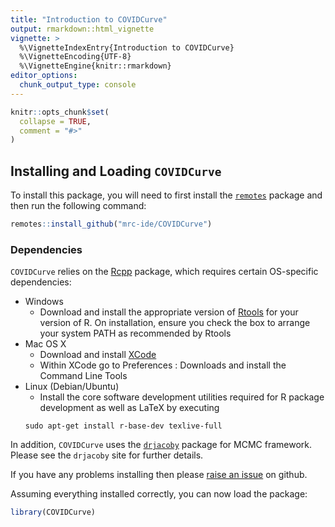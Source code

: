 ```yaml
---
title: "Introduction to COVIDCurve"
output: rmarkdown::html_vignette
vignette: >
  %\VignetteIndexEntry{Introduction to COVIDCurve}
  %\VignetteEncoding{UTF-8}
  %\VignetteEngine{knitr::rmarkdown}
editor_options: 
  chunk_output_type: console
---
```


```r
knitr::opts_chunk$set(
  collapse = TRUE,
  comment = "#>"
)
```


## Installing and Loading `COVIDCurve`
To install this package, you will need to first install the [`remotes`](https://cran.r-project.org/web/packages/remotes/index.html) package and then run the following command:   

```r
remotes::install_github("mrc-ide/COVIDCurve")
```

### Dependencies
`COVIDCurve` relies on the [Rcpp](https://cran.r-project.org/web/packages/Rcpp/index.html) package, which requires certain OS-specific dependencies: 

* Windows
    - Download and install the appropriate version of [Rtools](https://cran.rstudio.com/bin/windows/Rtools/) for your version of R. On installation, ensure you check the box to arrange your system PATH as recommended by Rtools
* Mac OS X
    - Download and install [XCode](http://itunes.apple.com/us/app/xcode/id497799835?mt=12)
    - Within XCode go to Preferences : Downloads and install the Command Line Tools
* Linux (Debian/Ubuntu)
    - Install the core software development utilities required for R package development as well as LaTeX by executing
    ```
    sudo apt-get install r-base-dev texlive-full
    ```

In addition, `COVIDCurve` uses the [`drjacoby`](https://github.com/mrc-ide/drjacoby) package for MCMC framework. Please see the `drjacoby` site for further details.

If you have any problems installing then please [raise an issue](https://github.com/nickbrazeau/COVIDCurve/issues) on github.

Assuming everything installed correctly, you can now load the package:

```r
library(COVIDCurve)
```


